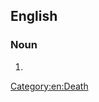 {{also|algæcide}}

==English==

===Noun===
{{en-noun}}

# {{alternative spelling of|algicide|lang=en}}

[[Category:en:Death]]
